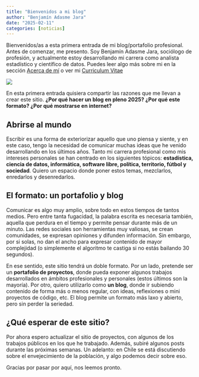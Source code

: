 ```yaml
---
title: "Bienvenidos a mi blog"
author: "Benjamín Adasme Jara"
date: "2025-02-11"
categories: [noticias]
---
```


Bienvenidos/as a esta primera entrada de mi blog/portafolio profesional. Antes de comenzar, me presento. Soy Benjamín Adasme Jara, sociólogo de profesión, y actualmente estoy desarrollando mi carrera como analista estadístico y científico de datos. Puedes leer algo más sobre mi en la sección [Acerca de mí](../../about.qmd) o ver mi [Curriculum Vitae](../../cv.qmd)

![](thumbnail.jpg)

En esta primera entrada quisiera compartir las razones que me llevan a crear este sitio. **¿Por qué hacer un blog en pleno 2025? ¿Por qué este formato? ¿Por qué mostrarse en internet?**

## Abrirse al mundo

Escribir es una forma de exteriorizar aquello que uno piensa y siente, y en este caso, tengo la necesidad de comunicar muchas ideas que he venido desarrollando en los últimos años. Tanto mi carrera profesional como mis intereses personales se han centrado en los siguientes tópicos: **estadística, ciencia de datos, informática, software libre, política, territorio, fútbol y sociedad**. Quiero un espacio donde poner estos temas, mezclarlos, enredarlos y desenredarlos.

## El formato: un portafolio y blog

Comunicar es algo muy amplio, sobre todo en estos tiempos de tantos medios. Pero entre tanta fugacidad, la palabra escrita es necesaria también, aquella que perdura en el tiempo y permite pensar durante más de un minuto. Las redes sociales son herramientas muy valiosas, se crean comunidades, se expresan opiniones y difunden información. Sin embargo, por si solas, no dan el ancho para expresar contenido de mayor complejidad (o simplemente el algoritmo te castiga si no estás bailando 30 segundos).

En ese sentido, este sitio tendrá un doble formato. Por un lado, pretende ser un **portafolio de proyectos**, donde pueda exponer algunos trabajos desarrollados en ámbitos profesionales y personales (estos últimos son la mayoría). Por otro, quiero utilizarlo como **un blog**, donde ir subiendo contenido de forma más o menos regular, con ideas, reflexiones o mini proyectos de código, etc. El blog permite un formato más laxo y abierto, pero sin perder la seriedad.

## ¿Qué esperar de este sitio?

Por ahora espero actualizar el sitio de proyectos, con algunos de los trabajos públicos en los que he trabajado. Además, subiré algunos posts durante las próximas semanas. Un adelanto: en Chile se está discutiendo sobre el envejecimiento de la población, y algo podemos decir sobre eso.

Gracias por pasar por aquí, nos leemos pronto.
